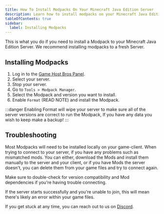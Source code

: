 ---
title: How To Install Modpacks On Your Minecraft Java Edition Server
description: Learn how to install modpacks on your Minecraft Java Edition Server
tableOfContents: true
sidebar:
  label: Installing Modpacks
---

This is what you do if you need to install a Modpack to your Minecraft Java Edition Server. We recommend installing modpacks to a fresh Server.

## Installing Modpacks

1. Log in to the [Game Host Bros Panel](https://panel.gamehostbros.com/).
2. Select your server.
3. Stop your server.
3. Go to `Tools > Modpack Manager`.
4. Select the Modpack and version you want to install.
5. Enable `Format` (READ NOTE) and install the Modpack.

:::danger
Enabling Format will wipe your server to make sure all of the server versions are correct to run the Modpack, If you have any data you wish to keep make a backup!
:::

## Troubleshooting

Most Modpacks will need to be installed locally on your game-client. When trying to connect to your server, if you have any problems such as mismatched mods. You can either, download the Mods and install them manually to the server and your client, or if you have Mods the server doesn't, you can delete them from your game files and try to connect again.

Make sure to double-check for version compatibility and Mod dependencies if you're having trouble connecting.

If the server starts successfully and you're unable to join, this will mean there's likely an error within your game files.

If you get stuck at any time, you can reach out to us on [Discord](https://discord.gg/FN4XgbAwzr).

